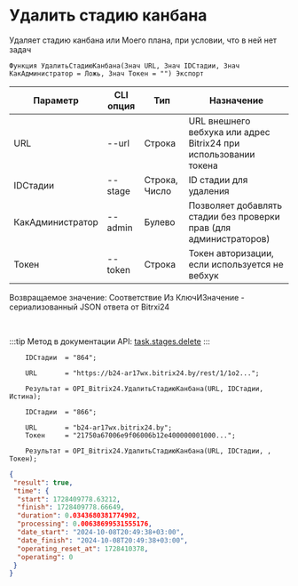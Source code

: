 ﻿---
sidebar_position: 3
---


# Удалить стадию канбана
 Удаляет стадию канбана или Моего плана, при условии, что в ней нет задач



`Функция УдалитьСтадиюКанбана(Знач URL, Знач IDСтадии, Знач КакАдминистратор = Ложь, Знач Токен = "") Экспорт`

  | Параметр | CLI опция | Тип | Назначение |
  |-|-|-|-|
  | URL | --url | Строка | URL внешнего вебхука или адрес Bitrix24 при использовании токена |
  | IDСтадии | --stage | Строка, Число | ID стадии для удаления |
  | КакАдминистратор | --admin | Булево | Позволяет добавлять стадии без проверки прав (для администраторов) |
  | Токен | --token | Строка | Токен авторизации, если используется не вебхук |

  
  Возвращаемое значение:   Соответствие Из КлючИЗначение - сериализованный JSON ответа от Bitrxi24

<br/>

:::tip
Метод в документации API: [task.stages.delete](https://dev.1c-bitrix.ru/rest_help/tasks/task/kanban/task_stages_delete.php)
:::
<br/>


```bsl title="Пример кода"
    IDСтадии  = "864";

    URL       = "https://b24-ar17wx.bitrix24.by/rest/1/1o2...";

    Результат = OPI_Bitrix24.УдалитьСтадиюКанбана(URL, IDСтадии, Истина);

    IDСтадии  = "866";

    URL       = "b24-ar17wx.bitrix24.by";
    Токен     = "21750a67006e9f06006b12e400000001000...";

    Результат = OPI_Bitrix24.УдалитьСтадиюКанбана(URL, IDСтадии, , Токен);
```
    



```json title="Результат"
{
 "result": true,
 "time": {
  "start": 1728409778.63212,
  "finish": 1728409778.66649,
  "duration": 0.0343680381774902,
  "processing": 0.00638699531555176,
  "date_start": "2024-10-08T20:49:38+03:00",
  "date_finish": "2024-10-08T20:49:38+03:00",
  "operating_reset_at": 1728410378,
  "operating": 0
 }
}
```
